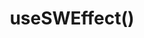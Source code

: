 ---
title: useSWEffect()
description: A hook to monitor and handle navigation events in your Remix application.
slug: /sw/use-sw-effect
section: Hooks
position: 1
---